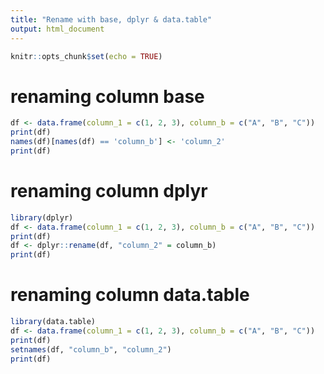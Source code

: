 ```yaml
---
title: "Rename with base, dplyr & data.table"
output: html_document
---
```


```r
knitr::opts_chunk$set(echo = TRUE)
```

# renaming column base
```r

df <- data.frame(column_1 = c(1, 2, 3), column_b = c("A", "B", "C"))
print(df)
names(df)[names(df) == 'column_b'] <- 'column_2'
print(df)
```

# renaming column dplyr
```r
library(dplyr)
df <- data.frame(column_1 = c(1, 2, 3), column_b = c("A", "B", "C"))
print(df)
df <- dplyr::rename(df, "column_2" = column_b)
print(df)
```

# renaming column data.table
```r
library(data.table)
df <- data.frame(column_1 = c(1, 2, 3), column_b = c("A", "B", "C"))
print(df)
setnames(df, "column_b", "column_2")
print(df)
```